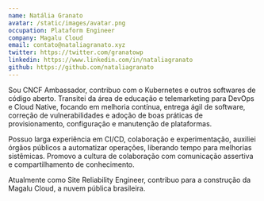 ```yaml
---
name: Natália Granato
avatar: /static/images/avatar.png
occupation: Plataform Engineer
company: Magalu Cloud
email: contato@nataliagranato.xyz
twitter: https://twitter.com/granatowp
linkedin: https://www.linkedin.com/in/nataliagranato
github: https://github.com/nataliagranato
---
```


Sou CNCF Ambassador, contribuo com o Kubernetes e outros softwares de código aberto. Transitei da área de educação e telemarketing para DevOps e Cloud Native, focando em melhoria contínua, entrega ágil de software, correção de vulnerabilidades e adoção de boas práticas de provisionamento, configuração e manutenção de plataformas. 

Possuo larga experiência em CI/CD, colaboração e experimentação, auxiliei órgãos públicos a automatizar operações, liberando tempo para melhorias sistêmicas. Promovo a cultura de colaboração com comunicação assertiva e compartilhamento de conhecimento.

Atualmente como Site Reliability Engineer, contribuo para a construção da Magalu Cloud, a nuvem pública brasileira.